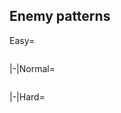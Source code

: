 ==Enemy patterns==
<!--
AUTOGENERATED, leave a comment on this subpage if you have found any issues (incorrect or missing info, non-optimal order, etc.)
-->
<div class="mw-collapsible mw-expanded">{{clear}}
<tabber>
Easy=
{{Event/Map|
{{Event/MapNode|A|Easy|x=600|y=190}}
{{Event/MapNode|B|Easy|x=600|y=265}}
{{Event/MapNode|C|Easy|x=555|y=135}}
{{Event/MapNode|D|Easy|x=555|y=280}}
{{Event/MapNode|E|Easy|x=485|y=280}}
{{Event/MapNode|F|Easy|x=500|y=225}}
{{Event/MapNode|G|Easy|x=500|y=140}}
{{Event/MapNode|H|Easy|x=440|y=160}}
{{Event/MapNode|I|Easy|x=415|y=205}}
{{Event/MapNode|J|Easy|x=350|y=115}}
{{Event/MapNode|K|Easy|x=310|y=75}}
{{Event/MapNode|L|Easy|x=295|y=190}}
{{Event/MapNode|M|Easy|x=235|y=255}}
{{Event/MapNode|N|Easy|x=220|y=100}}
{{Event/MapNode|O|Easy|x=210|y=175}}
{{Event/MapNode|P|Easy|x=160|y=295}}
{{Event/MapNode|Q|Easy|x=135|y=130}}
{{Event/MapNode|R|Easy|x=95|y=180}}
{{Event/MapNode|S|Easy|x=385|y=255}}
{{Event/MapNode|T|Easy|x=355|y=295}}
{{Event/MapNode|V|Easy|x=355|y=200}}
{{Event/MapNode|W|Easy|x=325|y=240}}
{{Event/MapNode|X|Easy|x=280|y=290}}
{{Event/MapNode|U|Easy|x=155|y=200}}
}}
<div style="width:800px;max-height:400px;overflow:auto;">
{{NodeInfo|diff=Easy|name=深海任務部隊 空母III群
|A
|Normal
|{{TooltipSimple|Diamond|2550 records}}
|Standard Carrier Wo-Class/Flagship
|Light Carrier Nu-Class/Elite
|Heavy Cruiser Ri-Class/Elite
|Destroyer I-Class
|Destroyer I-Class
|Destroyer Ro-Class
|-
|A
|Normal
|{{TooltipSimple|Diamond|2619 records}}
|Standard Carrier Wo-Class/Flagship
|Light Carrier Nu-Class/Flagship
|Heavy Cruiser Ri-Class/Flagship
|Destroyer I-Class
|Destroyer I-Class
|Destroyer I-Class
|-
|A
|Normal
|{{TooltipSimple|Diamond|2392 records}}
|Standard Carrier Wo-Class/Flagship
|Standard Carrier Wo-Class/Flagship
|Heavy Cruiser Ri-Class/Flagship
|Destroyer I-Class/Late Model
|Destroyer I-Class
|Destroyer I-Class
}}
{{NodeInfo|diff=Easy|name=深海任務部隊 特殊遊撃群
|B
|Normal
|{{TooltipSimple|Diamond|315 records}}
|Battleship Re-Class
|Light Cruiser Tsu-Class
|Destroyer I-Class/Late Model
|Destroyer I-Class
|Destroyer I-Class
|Submarine Ka-Class
|-
|B
|Normal
|{{TooltipSimple|Line Ahead|85 records}}<br>{{TooltipSimple|Double Line|255 records}}
|Battleship Re-Class
|Heavy Cruiser Ne-Class
|Light Cruiser Tsu-Class
|Destroyer I-Class/Late Model
|Destroyer I-Class
|Destroyer I-Class
}}
{{NodeInfo|diff=Easy|name=深海任務部隊 空母III群
|C
|Defense
|{{TooltipSimple|Diamond|6023 records}}
|Standard Carrier Wo-Class/Flagship
|Light Carrier Nu-Class/Elite
|Heavy Cruiser Ri-Class/Elite
|Destroyer I-Class
|Destroyer I-Class
|Destroyer Ro-Class
|-
|C
|Defense
|{{TooltipSimple|Diamond|6100 records}}
|Standard Carrier Wo-Class/Flagship
|Light Carrier Nu-Class/Flagship
|Heavy Cruiser Ri-Class/Flagship
|Destroyer I-Class
|Destroyer I-Class
|Destroyer I-Class
|-
|C
|Defense
|{{TooltipSimple|Diamond|5278 records}}
|Standard Carrier Wo-Class/Flagship
|Standard Carrier Wo-Class/Flagship
|Heavy Cruiser Ri-Class/Flagship
|Destroyer I-Class/Late Model
|Destroyer I-Class
|Destroyer I-Class
}}
{{NodeInfo|diff=Easy|name=深海任務部隊 火力支援群
|D
|Normal
|{{TooltipSimple|Line Ahead|1969 records}}<br>{{TooltipSimple|Double Line|2679 records}}
|Battleship Ru-Class/Flagship
|Battleship Ru-Class/Flagship
|Heavy Cruiser Ri-Class/Elite
|Heavy Cruiser Ri-Class/Elite
|Light Carrier Nu-Class/Elite
|Light Carrier Nu-Class/Elite
|-
|D
|Normal
|{{TooltipSimple|Line Ahead|2057 records}}
|Battleship Ru-Class/Flagship
|Battleship Ru-Class/Flagship
|Heavy Cruiser Ri-Class/Elite
|Heavy Cruiser Ri-Class/Elite
|Heavy Cruiser Ri-Class/Elite
|Heavy Cruiser Ri-Class/Elite
}}
{{NodeInfo|diff=Easy|name=深海任務部隊 強襲戦隊旗艦
|F
|Defense
|{{TooltipSimple|Diamond|1025 records}}
|Heavy Cruiser Princess
|Light Carrier Nu-Class/Elite
|Light Carrier Nu-Class
|Destroyer Ha-Class/Late Model
|Destroyer Ro-Class
|Destroyer Ro-Class
|-
|F
|Defense
|{{TooltipSimple|Diamond|4856 records}}
|Heavy Cruiser Princess
|Light Carrier Nu-Class/Flagship
|Light Carrier Nu-Class
|Destroyer Ha-Class/Late Model
|Destroyer Ro-Class
|Destroyer Ro-Class
|-
|F
|Defense
|{{TooltipSimple|Diamond|560 records}}
|Heavy Cruiser Princess
|Light Carrier Nu-Class/Flagship
|Light Carrier Nu-Class/Elite
|Destroyer Ha-Class/Late Model
|Destroyer Ro-Class
|Destroyer Ro-Class
}}
{{NodeInfo|diff=Easy|name=深海離島守備隊 基地航空隊
|H
|Defense
|{{TooltipSimple|Diamond|197 records}}
|Isolated Island Demon/II
|Airfield Princess/V
|Airfield Princess/V
|Artillery Imp
|Artillery Imp
|Transport Ship Wa-Class
|-
|H
|Defense
|{{TooltipSimple|Diamond|203 records}}
|Isolated Island Demon/II
|Airfield Princess/VI
|Airfield Princess/V
|Artillery Imp
|Artillery Imp
|Transport Ship Wa-Class
|-
|H
|Defense
|{{TooltipSimple|Diamond|180 records}}
|Isolated Island Demon/II
|Airfield Princess/VI
|Airfield Princess/VI
|Artillery Imp
|Artillery Imp
|Transport Ship Wa-Class
}}
{{NodeInfo|diff=Easy|name=深海任務部隊 強襲戦隊旗艦
|I
|Boss
|{{TooltipSimple|Cruising<br>Formation 3|383 records}}
|Heavy Cruiser Princess
|Light Carrier Nu-Class
|Destroyer Ha-Class/Late Model
|Destroyer Ha-Class/Late Model
|Destroyer Ro-Class
|Destroyer Ro-Class
|Light Cruiser He-Class/Flagship
|Light Cruiser Tsu-Class
|Destroyer Ro-Class
|Destroyer Ro-Class
|Destroyer Ro-Class
|Destroyer Ro-Class
|-
|I
|Boss
|{{TooltipSimple|Cruising<br>Formation 3|2918 records}}
|Heavy Cruiser Princess
|Light Carrier Nu-Class
|Heavy Cruiser Ri-Class
|Heavy Cruiser Ri-Class
|Destroyer Ro-Class
|Destroyer Ro-Class
|Light Cruiser To-Class/Elite
|Destroyer Ha-Class/Late Model
|Destroyer Ro-Class
|Destroyer Ro-Class
|Destroyer Ro-Class
|Destroyer Ro-Class
|-
|I
|Boss
|{{TooltipSimple|Cruising<br>Formation 3|372 records}}
|Heavy Cruiser Princess
|Heavy Cruiser Ri-Class/Elite
|Destroyer Ha-Class/Late Model
|Destroyer Ha-Class/Late Model
|Destroyer Ro-Class
|Destroyer Ro-Class
|Light Cruiser He-Class/Flagship
|Light Cruiser Tsu-Class
|Destroyer Ro-Class
|Destroyer Ro-Class
|Destroyer Ro-Class
|Destroyer Ro-Class
}}
{{NodeInfo|diff=Easy|name=深海離島守備隊
|J
|Normal
|{{TooltipSimple|Cruising<br>Formation 3|232 records}}
|Isolated Island Demon/II
|Artillery Imp
|Transport Ship Wa-Class
|Transport Ship Wa-Class
|Transport Ship Wa-Class
|Transport Ship Wa-Class
|Light Cruiser He-Class/Flagship
|Transport Ship Wa-Class
|Transport Ship Wa-Class
|Light Cruiser Ho-Class/Elite
|Destroyer I-Class/Late Model
|Destroyer I-Class/Late Model
|-
|J
|Normal
|{{TooltipSimple|Cruising<br>Formation 3|1611 records}}
|Isolated Island Demon/II
|Artillery Imp
|Transport Ship Wa-Class
|Transport Ship Wa-Class
|Destroyer I-Class/Late Model
|Destroyer I-Class/Late Model
|Light Cruiser He-Class/Flagship
|Transport Ship Wa-Class
|Transport Ship Wa-Class
|Light Cruiser Ho-Class/Elite
|Destroyer I-Class/Late Model
|Destroyer I-Class/Late Model
|-
|J
|Normal
|{{TooltipSimple|Cruising<br>Formation 3|190 records}}
|Isolated Island Demon/II
|Artillery Imp
|Artillery Imp
|Transport Ship Wa-Class
|Transport Ship Wa-Class
|Transport Ship Wa-Class
|Light Cruiser He-Class/Flagship
|Transport Ship Wa-Class
|Transport Ship Wa-Class
|Light Cruiser Ho-Class/Elite
|Destroyer I-Class/Late Model
|Destroyer I-Class/Late Model
}}
{{NodeInfo|diff=Easy|name=離島基地哨戒 潜水艦隊群
|K
|Normal
|{{TooltipSimple|Echelon|35 records}}
|Submarine Yo-Class/Elite
|Submarine Yo-Class
|Submarine Yo-Class
|-
|K
|Normal
|{{TooltipSimple|Echelon|103 records}}<br>{{TooltipSimple|Line Abreast|64 records}}
|Submarine Yo-Class/Flagship
|Submarine Yo-Class
|Submarine Yo-Class
}}
{{NodeInfo|diff=Easy|name=深海泊地 主力空母機動部隊
|L
|Normal
|{{TooltipSimple|Line Ahead|14411 records}}<br>{{TooltipSimple|Double Line|6400 records}}<br>{{TooltipSimple|Diamond|8555 records}}
|Standard Carrier Wo-Class/Flagship
|Standard Carrier Wo-Class/Flagship
|Light Cruiser Tsu-Class
|Destroyer Ro-Class/Late Model
|Destroyer Ro-Class/Late Model
|Destroyer Ro-Class/Late Model
}}
{{NodeInfo|diff=Easy|name=深海環礁 大規模泊地集結艦隊
|M
|Defense
|{{TooltipSimple|Diamond|6939 records}}
|Abyssal Twin Princesses
|Standard Carrier Wo-Class/Kai Flagship II
|Standard Carrier Wo-Class/Kai Flagship II
|Battleship Ru-Class/Elite
|Battleship Ru-Class/Elite
|Transport Ship Wa-Class/Elite
|-
|M
|Defense
|{{TooltipSimple|Diamond|12949 records}}
|Abyssal Twin Princesses
|Standard Carrier Wo-Class/Flagship
|Standard Carrier Wo-Class/Flagship
|Battleship Ru-Class/Elite
|Battleship Ru-Class/Elite
|Transport Ship Wa-Class/Elite
|-
|M
|Defense
|{{TooltipSimple|Diamond|2 records}}
|Abyssal Twin Princesses/Damaged
|Standard Carrier Wo-Class/Kai Flagship II
|Standard Carrier Wo-Class/Kai Flagship II
|Battleship Ru-Class/Elite
|Battleship Ru-Class/Elite
|Transport Ship Wa-Class/Elite
|-
|M
|Defense
|{{TooltipSimple|Diamond|2 records}}
|Abyssal Twin Princesses/Damaged
|Standard Carrier Wo-Class/Flagship
|Standard Carrier Wo-Class/Flagship
|Battleship Ru-Class/Elite
|Battleship Ru-Class/Elite
|Transport Ship Wa-Class/Elite
|-
|M
|Defense
|{{TooltipSimple|Line Ahead|7116 records}}
|Abyssal Twin Princesses/Damaged
|Aircraft Carrier Princess/II
|Standard Carrier Wo-Class/Kai Flagship II
|Battleship Ru-Class/Elite
|Battleship Ru-Class/Elite
|Transport Ship Wa-Class/Elite
}}
{{NodeInfo|diff=Easy|name=深海泊地 水上打撃部隊
|N
|Normal
|{{TooltipSimple|Diamond|113 records}}
|Battleship Ta-Class/Flagship
|Light Carrier Nu-Class/Elite
|Light Cruiser He-Class/Flagship
|Destroyer Ro-Class/Late Model Elite
|Destroyer Ro-Class
|Destroyer Ro-Class
|-
|N
|Normal
|{{TooltipSimple|Diamond|112 records}}
|Battleship Ta-Class/Flagship
|Light Carrier Nu-Class/Elite
|Light Cruiser He-Class/Flagship
|Destroyer Ro-Class/Late Model Elite
|Destroyer Ro-Class/Late Model
|Destroyer Ro-Class/Late Model
}}
{{NodeInfo|diff=Easy|name=深海泊地哨戒 主力潜水艦隊群
|O
|Normal
|{{TooltipSimple|Echelon|379 records}}
|Submarine So-Class/Flagship
|Submarine Yo-Class
|Submarine Yo-Class
|Submarine Yo-Class
|-
|O
|Normal
|{{TooltipSimple|Echelon|521 records}}<br>{{TooltipSimple|Line Abreast|503 records}}
|Submarine So-Class/Flagship
|Submarine So-Class
|Submarine So-Class
|Submarine So-Class
}}
{{NodeInfo|diff=Easy|name=深海環礁 大規模泊地集結艦隊
|Q
|Defense
|{{TooltipSimple|Diamond|268 records}}
|Abyssal Twin Princesses
|Standard Carrier Wo-Class/Kai Flagship II
|Standard Carrier Wo-Class/Kai Flagship II
|Battleship Ru-Class/Elite
|Battleship Ru-Class/Elite
|Transport Ship Wa-Class/Elite
|-
|Q
|Defense
|{{TooltipSimple|Diamond|617 records}}
|Abyssal Twin Princesses
|Standard Carrier Wo-Class/Flagship
|Standard Carrier Wo-Class/Flagship
|Battleship Ru-Class/Elite
|Battleship Ru-Class/Elite
|Transport Ship Wa-Class/Elite
|-
|Q
|Defense
|{{TooltipSimple|Line Ahead|409 records}}
|Abyssal Twin Princesses/Damaged
|Aircraft Carrier Princess/II
|Standard Carrier Wo-Class/Kai Flagship II
|Battleship Ru-Class/Elite
|Battleship Ru-Class/Elite
|Transport Ship Wa-Class/Elite
}}
{{NodeInfo|diff=Easy|name=深海泊地 空母機動部隊 II群
|T
|Defense
|{{TooltipSimple|Diamond|580 records}}
|Light Carrier Nu-Class/Flagship
|Light Carrier Nu-Class/Flagship
|Light Carrier Nu-Class/Elite
|Light Cruiser Tsu-Class
|Destroyer I-Class
|Destroyer I-Class
|-
|T
|Defense
|{{TooltipSimple|Diamond|557 records}}
|Light Carrier Nu-Class/Flagship
|Light Carrier Nu-Class/Flagship
|Light Cruiser He-Class/Flagship
|Light Cruiser Tsu-Class
|Destroyer I-Class
|Destroyer I-Class
|-
|T
|Defense
|{{TooltipSimple|Diamond|1083 records}}
|Standard Carrier Wo-Class/Flagship
|Standard Carrier Wo-Class/Flagship
|Light Carrier Nu-Class/Elite
|Light Cruiser He-Class/Elite
|Destroyer I-Class/Late Model
|Destroyer I-Class/Late Model
}}
{{NodeInfo|diff=Easy|name=深海環礁 大規模泊地集結艦隊
|U
|Boss
|{{TooltipSimple|Cruising<br>Formation 3|16220 records}}
|Abyssal Twin Princesses
|Standard Carrier Wo-Class/Kai Flagship II
|Standard Carrier Wo-Class/Kai Flagship II
|Battleship Ru-Class/Elite
|Battleship Ru-Class/Elite
|Transport Ship Wa-Class/Elite
|Light Cruiser He-Class/Flagship
|Light Cruiser Tsu-Class
|Destroyer Ro-Class/Late Model
|Destroyer Ro-Class/Late Model
|Destroyer Ro-Class
|Destroyer Ro-Class
|-
|U
|Boss/Final
|{{TooltipSimple|Cruising<br>Formation 3|5633 records}}
|Abyssal Twin Princesses/Damaged
|Aircraft Carrier Princess/II
|Aircraft Carrier Princess/II
|Battleship Ru-Class/Elite
|Battleship Ru-Class/Elite
|Destroyer Ha-Class/Late Model
|Light Cruiser He-Class/Flagship
|Light Cruiser Tsu-Class
|Destroyer Ha-Class/Late Model
|Destroyer Ha-Class/Late Model
|Destroyer Ro-Class/Late Model
|Destroyer Ro-Class/Late Model
}}
{{NodeInfo|diff=Easy|name=深海離島守備隊 基地航空隊
|V
|Defense
|{{TooltipSimple|Double Line|319 records}}
|Isolated Island Demon/II
|Airfield Princess/V
|Airfield Princess/V
|Artillery Imp
|Artillery Imp
|Transport Ship Wa-Class
|-
|V
|Defense
|{{TooltipSimple|Double Line|182 records}}
|Isolated Island Demon/II
|Airfield Princess/VI
|Airfield Princess/V
|Artillery Imp
|Artillery Imp
|Transport Ship Wa-Class
|-
|V
|Defense
|{{TooltipSimple|Double Line|1907 records}}
|Isolated Island Demon/II
|Airfield Princess/VI
|Airfield Princess/VI
|Artillery Imp
|Artillery Imp
|Transport Ship Wa-Class
}}
{{NodeInfo|diff=Easy|name=深海泊地 空母機動部隊 I群
|W
|Normal
|{{TooltipSimple|Diamond|10244 records}}
|Light Carrier Nu-Class/Flagship
|Light Carrier Nu-Class/Flagship
|Light Cruiser Tsu-Class
|Destroyer I-Class/Late Model
|Destroyer I-Class
|Destroyer I-Class
|-
|W
|Normal
|{{TooltipSimple|Diamond|13060 records}}
|Standard Carrier Wo-Class/Kai Flagship
|Light Carrier Nu-Class/Flagship
|Light Cruiser Tsu-Class
|Destroyer I-Class/Late Model
|Destroyer I-Class
|Destroyer I-Class
|-
|W
|Normal
|{{TooltipSimple|Diamond|5667 records}}
|Standard Carrier Wo-Class/Kai Flagship
|Light Carrier Nu-Class/Flagship
|Light Carrier Nu-Class/Flagship
|Light Cruiser Tsu-Class
|Destroyer I-Class/Late Model
|Destroyer I-Class/Late Model
}}
{{NodeInfo|diff=Easy|name=深海泊地 空母機動部隊 II群
|X
|Normal
|{{TooltipSimple|Diamond|428 records}}
|Light Carrier Nu-Class/Flagship
|Light Carrier Nu-Class/Flagship
|Light Carrier Nu-Class/Elite
|Light Cruiser Tsu-Class
|Destroyer I-Class
|Destroyer I-Class
|-
|X
|Normal
|{{TooltipSimple|Diamond|316 records}}
|Light Carrier Nu-Class/Flagship
|Light Carrier Nu-Class/Flagship
|Light Cruiser He-Class/Flagship
|Light Cruiser Tsu-Class
|Destroyer I-Class
|Destroyer I-Class
|-
|X
|Normal
|{{TooltipSimple|Diamond|739 records}}
|Standard Carrier Wo-Class/Flagship
|Standard Carrier Wo-Class/Flagship
|Light Carrier Nu-Class/Elite
|Light Cruiser He-Class/Elite
|Destroyer I-Class/Late Model
|Destroyer I-Class/Late Model
}}
</div> <!-- overflow -->
|-|Normal=
{{Event/Map|
{{Event/MapNode|A|Normal|x=600|y=190}}
{{Event/MapNode|B|Normal|x=600|y=265}}
{{Event/MapNode|C|Normal|x=555|y=135}}
{{Event/MapNode|D|Normal|x=555|y=280}}
{{Event/MapNode|E|Normal|x=485|y=280}}
{{Event/MapNode|F|Normal|x=500|y=225}}
{{Event/MapNode|G|Normal|x=500|y=140}}
{{Event/MapNode|H|Normal|x=440|y=160}}
{{Event/MapNode|I|Normal|x=415|y=205}}
{{Event/MapNode|J|Normal|x=350|y=115}}
{{Event/MapNode|K|Normal|x=310|y=75}}
{{Event/MapNode|L|Normal|x=295|y=190}}
{{Event/MapNode|M|Normal|x=235|y=255}}
{{Event/MapNode|N|Normal|x=220|y=100}}
{{Event/MapNode|O|Normal|x=210|y=175}}
{{Event/MapNode|P|Normal|x=160|y=295}}
{{Event/MapNode|Q|Normal|x=135|y=130}}
{{Event/MapNode|R|Normal|x=95|y=180}}
{{Event/MapNode|S|Normal|x=385|y=255}}
{{Event/MapNode|T|Normal|x=355|y=295}}
{{Event/MapNode|V|Normal|x=355|y=200}}
{{Event/MapNode|W|Normal|x=325|y=240}}
{{Event/MapNode|X|Normal|x=280|y=290}}
{{Event/MapNode|U|Normal|x=155|y=200}}
}}
<div style="width:800px;max-height:400px;overflow:auto;">
{{NodeInfo|diff=Normal|name=深海任務部隊 空母III群
|A
|Normal
|{{TooltipSimple|Diamond|1098 records}}
|Standard Carrier Wo-Class/Flagship IV
|Light Carrier Nu-Class/Flagship
|Light Carrier Nu-Class/Elite
|Light Cruiser Tsu-Class
|Light Cruiser To-Class/Elite
|Destroyer I-Class
|-
|A
|Normal
|{{TooltipSimple|Diamond|1176 records}}
|Standard Carrier Wo-Class/Flagship IV
|Light Carrier Nu-Class/Flagship
|Heavy Cruiser Ri-Class/Flagship
|Light Cruiser To-Class/Elite
|Light Cruiser To-Class/Elite
|Destroyer I-Class/Late Model
|-
|A
|Normal
|{{TooltipSimple|Diamond|949 records}}
|Standard Carrier Wo-Class/Flagship IV
|Standard Carrier Wo-Class/Flagship IV
|Heavy Cruiser Ri-Class/Flagship
|Light Cruiser To-Class/Elite
|Light Cruiser To-Class/Elite
|Destroyer I-Class/Late Model
}}
{{NodeInfo|diff=Normal|name=深海任務部隊 特殊遊撃群
|B
|Normal
|{{TooltipSimple|Diamond|34 records}}
|Battleship Re-Class
|Heavy Cruiser Ne-Class
|Light Cruiser Tsu-Class
|Destroyer I-Class/Late Model
|Destroyer I-Class/Late Model
|Submarine So-Class
|-
|B
|Normal
|{{TooltipSimple|Line Ahead|12 records}}<br>{{TooltipSimple|Double Line|42 records}}
|Battleship Re-Class
|Heavy Cruiser Ne-Class
|Heavy Cruiser Ne-Class
|Light Cruiser Tsu-Class
|Destroyer I-Class/Late Model
|Destroyer I-Class/Late Model
}}
{{NodeInfo|diff=Normal|name=深海任務部隊 空母III群
|C
|Defense
|{{TooltipSimple|Diamond|3610 records}}
|Standard Carrier Wo-Class/Flagship IV
|Light Carrier Nu-Class/Flagship
|Light Carrier Nu-Class/Elite
|Light Cruiser Tsu-Class
|Light Cruiser To-Class/Elite
|Destroyer I-Class
|-
|C
|Defense
|{{TooltipSimple|Diamond|3798 records}}
|Standard Carrier Wo-Class/Flagship IV
|Light Carrier Nu-Class/Flagship
|Heavy Cruiser Ri-Class/Flagship
|Light Cruiser To-Class/Elite
|Light Cruiser To-Class/Elite
|Destroyer I-Class/Late Model
|-
|C
|Defense
|{{TooltipSimple|Diamond|3114 records}}
|Standard Carrier Wo-Class/Flagship IV
|Standard Carrier Wo-Class/Flagship IV
|Heavy Cruiser Ri-Class/Flagship
|Light Cruiser To-Class/Elite
|Light Cruiser To-Class/Elite
|Destroyer I-Class/Late Model
}}
{{NodeInfo|diff=Normal|name=深海任務部隊 火力支援群
|D
|Normal
|{{TooltipSimple|Line Ahead|959 records}}<br>{{TooltipSimple|Double Line|1126 records}}
|Battleship Ru-Class/Flagship
|Battleship Ru-Class/Flagship
|Heavy Cruiser Ri-Class/Flagship
|Heavy Cruiser Ri-Class/Flagship
|Light Carrier Nu-Class/Elite
|Light Carrier Nu-Class/Elite
|-
|D
|Normal
|{{TooltipSimple|Line Ahead|896 records}}
|Battleship Ru-Class/Flagship
|Battleship Ru-Class/Flagship
|Heavy Cruiser Ri-Class/Flagship
|Heavy Cruiser Ri-Class/Flagship
|Heavy Cruiser Ri-Class/Elite
|Heavy Cruiser Ri-Class/Elite
}}
{{NodeInfo|diff=Normal|name=深海任務部隊 強襲戦隊旗艦
|F
|Defense
|{{TooltipSimple|Diamond|885 records}}
|Heavy Cruiser Princess
|Light Carrier Nu-Class/Elite
|Light Carrier Nu-Class/Elite
|Heavy Cruiser Ri-Class
|Destroyer Ha-Class/Late Model
|Destroyer Ha-Class/Late Model
|-
|F
|Defense
|{{TooltipSimple|Diamond|498 records}}
|Heavy Cruiser Princess
|Light Carrier Nu-Class/Flagship
|Light Carrier Nu-Class/Flagship
|Heavy Cruiser Ri-Class
|Destroyer Ha-Class/Late Model
|Destroyer Ha-Class/Late Model
|-
|F
|Defense
|{{TooltipSimple|Diamond|1517 records}}
|Heavy Cruiser Princess
|Light Carrier Nu-Class/Flagship
|Light Carrier Nu-Class/Elite
|Heavy Cruiser Ri-Class
|Light Cruiser Ho-Class/Elite
|Light Carrier Nu-Class/Elite
}}
{{NodeInfo|diff=Normal|name=深海離島守備隊 基地航空隊
|H
|Defense
|{{TooltipSimple|Diamond|76 records}}
|Isolated Island Demon/III
|Airfield Princess/VI
|Airfield Princess/VI
|Artillery Imp
|Artillery Imp
|Transport Ship Wa-Class
|-
|H
|Defense
|{{TooltipSimple|Diamond|70 records}}
|Isolated Island Demon/III
|Airfield Princess/VII
|Airfield Princess/VI
|Artillery Imp
|Artillery Imp
|Transport Ship Wa-Class
|-
|H
|Defense
|{{TooltipSimple|Diamond|52 records}}
|Isolated Island Demon/III
|Airfield Princess/VII
|Airfield Princess/VII
|Artillery Imp
|Artillery Imp
|Transport Ship Wa-Class
}}
{{NodeInfo|diff=Normal|name=深海任務部隊 強襲戦隊旗艦
|I
|Boss
|{{TooltipSimple|Cruising<br>Formation 3|1015 records}}
|Heavy Cruiser Princess
|Heavy Cruiser Ri-Class
|Heavy Cruiser Ri-Class
|Heavy Cruiser Ri-Class
|Light Cruiser Ho-Class
|Light Carrier Nu-Class/Elite
|Light Cruiser He-Class/Flagship
|Destroyer Ro-Class/Late Model
|Destroyer Ro-Class/Late Model
|Destroyer Ro-Class
|Destroyer Ro-Class
|Destroyer Ro-Class
|-
|I
|Boss
|{{TooltipSimple|Cruising<br>Formation 3|397 records}}
|Heavy Cruiser Princess
|Light Carrier Nu-Class/Elite
|Heavy Cruiser Ri-Class/Elite
|Heavy Cruiser Ri-Class/Elite
|Destroyer Ha-Class/Late Model
|Destroyer Ha-Class/Late Model
|Light Cruiser He-Class/Flagship
|Light Cruiser Tsu-Class
|Destroyer Ro-Class/Late Model
|Destroyer Ro-Class
|Destroyer Ro-Class
|Destroyer Ro-Class
|-
|I
|Boss
|{{TooltipSimple|Cruising<br>Formation 3|420 records}}
|Heavy Cruiser Princess
|Heavy Cruiser Ri-Class/Elite
|Heavy Cruiser Ri-Class/Elite
|Heavy Cruiser Ri-Class/Elite
|Destroyer Ha-Class/Late Model
|Destroyer Ha-Class/Late Model
|Light Cruiser He-Class/Flagship
|Light Cruiser Tsu-Class
|Destroyer Ha-Class/Late Model
|Destroyer Ro-Class
|Destroyer Ro-Class
|Destroyer Ro-Class
}}
{{NodeInfo|diff=Normal|name=深海離島守備隊
|J
|Normal
|{{TooltipSimple|Cruising<br>Formation 3|111 records}}
|Isolated Island Demon/III
|Artillery Imp
|Artillery Imp
|Transport Ship Wa-Class
|Transport Ship Wa-Class
|Transport Ship Wa-Class
|Light Cruiser He-Class/Flagship
|Transport Ship Wa-Class
|Transport Ship Wa-Class
|Light Cruiser Tsu-Class
|Destroyer I-Class/Late Model
|Destroyer I-Class/Late Model
|-
|J
|Normal
|{{TooltipSimple|Cruising<br>Formation 3|110 records}}
|Isolated Island Demon/III
|Artillery Imp
|Artillery Imp
|Artillery Imp
|Transport Ship Wa-Class
|Transport Ship Wa-Class
|Light Cruiser He-Class/Flagship
|Transport Ship Wa-Class
|Transport Ship Wa-Class
|Light Cruiser Tsu-Class
|Destroyer I-Class/Late Model
|Destroyer I-Class/Late Model
|-
|J
|Normal
|{{TooltipSimple|Cruising<br>Formation 3|911 records}}
|Isolated Island Demon/III
|Artillery Imp
|Artillery Imp
|Transport Ship Wa-Class/Elite
|Destroyer I-Class/Late Model
|Destroyer I-Class/Late Model
|Light Cruiser He-Class/Flagship
|Transport Ship Wa-Class/Elite
|Transport Ship Wa-Class/Elite
|Light Cruiser Tsu-Class
|Destroyer I-Class/Late Model
|Destroyer I-Class/Late Model
}}
{{NodeInfo|diff=Normal|name=離島基地哨戒 潜水艦隊群
|K
|Normal
|{{TooltipSimple|Echelon|3 records}}<br>{{TooltipSimple|Line Abreast|7 records}}
|Submarine Yo-Class/Flagship
|Submarine Yo-Class
|Submarine Yo-Class
|-
|K
|Normal
|{{TooltipSimple|Echelon|14 records}}<br>{{TooltipSimple|Line Abreast|14 records}}
|Submarine Yo-Class/Flagship
|Submarine Yo-Class/Elite
|Submarine Yo-Class/Elite
|-
|K
|Normal
|{{TooltipSimple|Echelon|7 records}}<br>{{TooltipSimple|Line Abreast|1 records}}
|Submarine Yo-Class/Flagship
|Submarine Yo-Class/Elite
|Submarine Yo-Class/Elite
|Submarine Yo-Class/Elite
}}
{{NodeInfo|diff=Normal|name=深海泊地 主力空母機動部隊
|L
|Normal
|{{TooltipSimple|Line Ahead|4776 records}}<br>{{TooltipSimple|Double Line|3022 records}}<br>{{TooltipSimple|Diamond|3922 records}}
|Standard Carrier Wo-Class/Kai Flagship IV
|Standard Carrier Wo-Class/Flagship
|Heavy Cruiser Ne-Class/Elite
|Light Cruiser Tsu-Class
|Destroyer Ha-Class/Late Model
|Destroyer Ha-Class/Late Model
}}
{{NodeInfo|diff=Normal|name=深海環礁 大規模泊地集結艦隊
|M
|Defense
|{{TooltipSimple|Diamond|5105 records}}
|Abyssal Twin Princesses/II
|Aircraft Carrier Princess/II
|Standard Carrier Wo-Class/Kai Flagship II
|Battleship Ru-Class/Flagship
|Battleship Ru-Class/Flagship
|Transport Ship Wa-Class/Elite
|-
|M
|Defense
|{{TooltipSimple|Diamond|3403 records}}
|Abyssal Twin Princesses/II
|Aircraft Carrier Princess/II
|Aircraft Carrier Princess/II
|Battleship Ru-Class/Flagship
|Battleship Ru-Class/Flagship
|Transport Ship Wa-Class/Elite
|-
|M
|Defense
|{{TooltipSimple|Line Ahead|1533 records}}
|Abyssal Twin Princesses/Damaged II
|Aircraft Carrier Princess/II
|Aircraft Carrier Princess/II
|Battleship Ru-Class/Flagship
|Battleship Ru-Class/Flagship
|Transport Ship Wa-Class/Elite
}}
{{NodeInfo|diff=Normal|name=深海泊地 水上打撃部隊
|N
|Normal
|{{TooltipSimple|Line Ahead|18 records}}<br>{{TooltipSimple|Double Line|17 records}}
|Battleship Ta-Class/Flagship
|Light Carrier Nu-Class/Elite
|Heavy Cruiser Ne-Class
|Light Cruiser He-Class/Flagship
|Destroyer Ro-Class/Late Model Elite
|Destroyer Ro-Class/Late Model Elite
|-
|N
|Normal
|{{TooltipSimple|Line Ahead|27 records}}
|Battleship Ta-Class/Flagship
|Battleship Ta-Class/Elite
|Light Carrier Nu-Class/Flagship
|Light Cruiser He-Class/Flagship
|Destroyer Ro-Class/Late Model Elite
|Destroyer Ro-Class/Late Model Elite
}}
{{NodeInfo|diff=Normal|name=深海泊地哨戒 主力潜水艦隊群
|O
|Normal
|{{TooltipSimple|Echelon|73 records}}<br>{{TooltipSimple|Line Abreast|31 records}}
|Submarine So-Class/Flagship
|Submarine So-Class
|Submarine So-Class
|Submarine So-Class
|-
|O
|Normal
|{{TooltipSimple|Echelon|101 records}}<br>{{TooltipSimple|Line Abreast|159 records}}
|Submarine So-Class/Flagship
|Submarine So-Class/Elite
|Submarine So-Class
|Submarine So-Class
|-
|O
|Normal
|{{TooltipSimple|Echelon|13 records}}<br>{{TooltipSimple|Line Abreast|29 records}}
|Submarine So-Class/Flagship
|Submarine So-Class/Elite
|Submarine So-Class/Elite
|Submarine So-Class/Elite
}}
{{NodeInfo|diff=Normal|name=深海環礁 大規模泊地集結艦隊
|Q
|Defense
|{{TooltipSimple|Diamond|134 records}}
|Abyssal Twin Princesses/II
|Aircraft Carrier Princess/II
|Standard Carrier Wo-Class/Kai Flagship II
|Battleship Ru-Class/Flagship
|Battleship Ru-Class/Flagship
|Transport Ship Wa-Class/Elite
|-
|Q
|Defense
|{{TooltipSimple|Diamond|83 records}}
|Abyssal Twin Princesses/II
|Aircraft Carrier Princess/II
|Aircraft Carrier Princess/II
|Battleship Ru-Class/Flagship
|Battleship Ru-Class/Flagship
|Transport Ship Wa-Class/Elite
|-
|Q
|Defense
|{{TooltipSimple|Line Ahead|53 records}}
|Abyssal Twin Princesses/Damaged II
|Aircraft Carrier Princess/II
|Aircraft Carrier Princess/II
|Battleship Ru-Class/Flagship
|Battleship Ru-Class/Flagship
|Transport Ship Wa-Class/Elite
}}
{{NodeInfo|diff=Normal|name=深海泊地 空母機動部隊 II群
|T
|Defense
|{{TooltipSimple|Diamond|176 records}}
|Standard Carrier Wo-Class/Kai Flagship
|Light Carrier Nu-Class/Elite
|Light Carrier Nu-Class/Elite
|Light Cruiser Tsu-Class/Elite
|Destroyer I-Class/Late Model
|Destroyer I-Class/Late Model
|-
|T
|Defense
|{{TooltipSimple|Diamond|205 records}}
|Standard Carrier Wo-Class/Kai Flagship
|Standard Carrier Wo-Class/Kai Flagship
|Light Carrier Nu-Class/Flagship
|Light Cruiser He-Class/Flagship
|Destroyer Ro-Class/Late Model
|Destroyer Ro-Class/Late Model
|-
|T
|Defense
|{{TooltipSimple|Diamond|96 records}}
|Standard Carrier Wo-Class/Kai Flagship
|Standard Carrier Wo-Class/Kai Flagship
|Light Cruiser He-Class/Flagship
|Light Cruiser Tsu-Class/Elite
|Destroyer I-Class/Late Model
|Destroyer I-Class/Late Model
}}
{{NodeInfo|diff=Normal|name=深海環礁 大規模泊地集結艦隊
|U
|Boss
|{{TooltipSimple|Cruising<br>Formation 3|6416 records}}
|Abyssal Twin Princesses/II
|Aircraft Carrier Princess/II
|Aircraft Carrier Princess/II
|Battleship Ru-Class/Flagship
|Battleship Ru-Class/Flagship
|Transport Ship Wa-Class/Elite
|Light Cruiser He-Class/Flagship
|Light Cruiser Tsu-Class
|Destroyer Ha-Class/Late Model
|Destroyer Ha-Class/Late Model
|Destroyer Ro-Class/Late Model
|Destroyer Ro-Class/Late Model
|-
|U
|Boss/Final
|{{TooltipSimple|Cruising<br>Formation 3|1188 records}}
|Abyssal Twin Princesses/Damaged II
|Aircraft Carrier Princess/II
|Aircraft Carrier Princess/II
|Battleship Ru-Class/Flagship
|Battleship Ru-Class/Flagship
|Destroyer Ha-Class/Late Model Elite
|Light Cruiser He-Class/Flagship
|Light Cruiser Tsu-Class
|Destroyer Ha-Class/Late Model Elite
|Destroyer Ha-Class/Late Model Elite
|Destroyer Ha-Class/Late Model
|Destroyer Ha-Class/Late Model
}}
{{NodeInfo|diff=Normal|name=深海離島守備隊 基地航空隊
|V
|Defense
|{{TooltipSimple|Double Line|112 records}}
|Isolated Island Demon/III
|Airfield Princess/VI
|Airfield Princess/VI
|Artillery Imp
|Artillery Imp
|Transport Ship Wa-Class
|-
|V
|Defense
|{{TooltipSimple|Double Line|115 records}}
|Isolated Island Demon/III
|Airfield Princess/VII
|Airfield Princess/VI
|Artillery Imp
|Artillery Imp
|Transport Ship Wa-Class
|-
|V
|Defense
|{{TooltipSimple|Double Line|1112 records}}
|Isolated Island Demon/III
|Airfield Princess/VII
|Airfield Princess/VII
|Artillery Imp
|Artillery Imp
|Transport Ship Wa-Class
}}
{{NodeInfo|diff=Normal|name=深海泊地 空母機動部隊 I群
|W
|Normal
|{{TooltipSimple|Diamond|4361 records}}
|Standard Carrier Wo-Class/Kai Flagship
|Light Carrier Nu-Class/Flagship
|Light Carrier Nu-Class/Flagship
|Light Cruiser Tsu-Class/Elite
|Destroyer Ro-Class/Late Model
|Destroyer Ro-Class/Late Model
|-
|W
|Normal
|{{TooltipSimple|Diamond|3078 records}}
|Standard Carrier Wo-Class/Kai Flagship
|Standard Carrier Wo-Class/Kai Flagship
|Light Carrier Nu-Class/Flagship
|Light Cruiser Tsu-Class/Elite
|Destroyer Ro-Class/Late Model
|Destroyer Ro-Class/Late Model
|-
|W
|Normal
|{{TooltipSimple|Diamond|4893 records}}
|Standard Carrier Wo-Class/Kai Flagship
|Standard Carrier Wo-Class/Kai Flagship
|Light Cruiser He-Class/Flagship
|Light Cruiser Tsu-Class/Elite
|Destroyer I-Class/Late Model
|Destroyer I-Class/Late Model
}}
{{NodeInfo|diff=Normal|name=深海泊地 空母機動部隊 II群
|X
|Normal
|{{TooltipSimple|Diamond|112 records}}
|Standard Carrier Wo-Class/Kai Flagship
|Light Carrier Nu-Class/Elite
|Light Carrier Nu-Class/Elite
|Light Cruiser Tsu-Class/Elite
|Destroyer I-Class/Late Model
|Destroyer I-Class/Late Model
|-
|X
|Normal
|{{TooltipSimple|Diamond|163 records}}
|Standard Carrier Wo-Class/Kai Flagship
|Standard Carrier Wo-Class/Kai Flagship
|Light Carrier Nu-Class/Flagship
|Light Cruiser He-Class/Flagship
|Destroyer Ro-Class/Late Model
|Destroyer Ro-Class/Late Model
|-
|X
|Normal
|{{TooltipSimple|Diamond|111 records}}
|Standard Carrier Wo-Class/Kai Flagship
|Standard Carrier Wo-Class/Kai Flagship
|Light Cruiser He-Class/Flagship
|Light Cruiser Tsu-Class/Elite
|Destroyer I-Class/Late Model
|Destroyer I-Class/Late Model
}}
</div> <!-- overflow -->
|-|Hard=
{{Event/Map|
{{Event/MapNode|A|Hard|x=600|y=190}}
{{Event/MapNode|B|Hard|x=600|y=265}}
{{Event/MapNode|C|Hard|x=555|y=135}}
{{Event/MapNode|D|Hard|x=555|y=280}}
{{Event/MapNode|E|Hard|x=485|y=280}}
{{Event/MapNode|F|Hard|x=500|y=225}}
{{Event/MapNode|G|Hard|x=500|y=140}}
{{Event/MapNode|H|Hard|x=440|y=160}}
{{Event/MapNode|I|Hard|x=415|y=205}}
{{Event/MapNode|J|Hard|x=350|y=115}}
{{Event/MapNode|K|Hard|x=310|y=75}}
{{Event/MapNode|L|Hard|x=295|y=190}}
{{Event/MapNode|M|Hard|x=235|y=255}}
{{Event/MapNode|N|Hard|x=220|y=100}}
{{Event/MapNode|O|Hard|x=210|y=175}}
{{Event/MapNode|P|Hard|x=160|y=295}}
{{Event/MapNode|Q|Hard|x=135|y=130}}
{{Event/MapNode|R|Hard|x=95|y=180}}
{{Event/MapNode|S|Hard|x=385|y=255}}
{{Event/MapNode|T|Hard|x=355|y=295}}
{{Event/MapNode|V|Hard|x=355|y=200}}
{{Event/MapNode|W|Hard|x=325|y=240}}
{{Event/MapNode|X|Hard|x=280|y=290}}
{{Event/MapNode|U|Hard|x=155|y=200}}
}}
<div style="width:800px;max-height:400px;overflow:auto;">
{{NodeInfo|diff=Hard|name=深海任務部隊 空母III群
|A
|Normal
|{{TooltipSimple|Diamond|4710 records}}
|Standard Carrier Wo-Class/Kai Flagship IV
|Light Carrier Nu-Class/Flagship
|Light Carrier Nu-Class/Flagship
|Heavy Cruiser Ri-Class/Flagship
|Light Cruiser Tsu-Class/Elite
|Destroyer I-Class/Late Model
|-
|A
|Normal
|{{TooltipSimple|Diamond|4966 records}}
|Standard Carrier Wo-Class/Kai Flagship IV
|Light Carrier Nu-Class/Flagship
|Heavy Cruiser Ri-Class/Flagship
|Light Cruiser To-Class/Elite
|Light Cruiser To-Class/Elite
|Destroyer I-Class/Late Model
|-
|A
|Normal
|{{TooltipSimple|Diamond|4103 records}}
|Standard Carrier Wo-Class/Kai Flagship IV
|Standard Carrier Wo-Class/Kai Flagship IV
|Heavy Cruiser Ri-Class/Flagship
|Light Cruiser To-Class/Elite
|Light Cruiser To-Class/Elite
|Destroyer I-Class/Late Model
}}
{{NodeInfo|diff=Hard|name=深海任務部隊 特殊遊撃群
|B
|Normal
|{{TooltipSimple|Diamond|152 records}}
|Battleship Re-Class/Elite
|Heavy Cruiser Ne-Class/Elite
|Light Cruiser Tsu-Class/Elite
|Destroyer I-Class/Late Model Elite
|Destroyer I-Class/Late Model Elite
|Submarine So-Class/Elite
|-
|B
|Normal
|{{TooltipSimple|Line Ahead|69 records}}<br>{{TooltipSimple|Double Line|251 records}}
|Battleship Re-Class/Elite
|Heavy Cruiser Ne-Class/Elite
|Heavy Cruiser Ne-Class/Elite
|Light Cruiser Tsu-Class/Elite
|Destroyer I-Class/Late Model Elite
|Destroyer I-Class/Late Model Elite
}}
{{NodeInfo|diff=Hard|name=深海任務部隊 空母III群
|C
|Defense
|{{TooltipSimple|Diamond|12731 records}}
|Standard Carrier Wo-Class/Kai Flagship IV
|Light Carrier Nu-Class/Flagship
|Light Carrier Nu-Class/Flagship
|Heavy Cruiser Ri-Class/Flagship
|Light Cruiser Tsu-Class/Elite
|Destroyer I-Class/Late Model
|-
|C
|Defense
|{{TooltipSimple|Diamond|12913 records}}
|Standard Carrier Wo-Class/Kai Flagship IV
|Light Carrier Nu-Class/Flagship
|Heavy Cruiser Ri-Class/Flagship
|Light Cruiser To-Class/Elite
|Light Cruiser To-Class/Elite
|Destroyer I-Class/Late Model
|-
|C
|Defense
|{{TooltipSimple|Diamond|11004 records}}
|Standard Carrier Wo-Class/Kai Flagship IV
|Standard Carrier Wo-Class/Kai Flagship IV
|Heavy Cruiser Ri-Class/Flagship
|Light Cruiser To-Class/Elite
|Light Cruiser To-Class/Elite
|Destroyer I-Class/Late Model
}}
{{NodeInfo|diff=Hard|name=深海任務部隊 火力支援群
|D
|Normal
|{{TooltipSimple|Line Ahead|3620 records}}
|Battleship Ru-Class/Flagship
|Battleship Ru-Class/Flagship
|Heavy Cruiser Ri-Class/Flagship
|Heavy Cruiser Ri-Class/Flagship
|Light Carrier Nu-Class/Flagship
|Light Carrier Nu-Class/Flagship
|-
|D
|Normal
|{{TooltipSimple|Line Ahead|3725 records}}
|Battleship Ta-Class/Flagship
|Battleship Ta-Class/Flagship
|Battleship Ru-Class/Flagship
|Battleship Ru-Class/Flagship
|Heavy Cruiser Ri-Class/Flagship
|Heavy Cruiser Ri-Class/Flagship
|-
|D
|Normal
|{{TooltipSimple|Double Line|4944 records}}
|Battleship Ru-Class/Flagship
|Battleship Ru-Class/Flagship
|Heavy Cruiser Ri-Class/Flagship
|Heavy Cruiser Ri-Class/Flagship
|Heavy Cruiser Ri-Class/Flagship
|Light Carrier Nu-Class/Flagship
}}
{{NodeInfo|diff=Hard|name=深海任務部隊 強襲戦隊旗艦
|F
|Defense
|{{TooltipSimple|Diamond|3293 records}}
|Heavy Cruiser Princess/II
|Light Carrier Nu-Class/Flagship
|Light Carrier Nu-Class/Flagship
|Light Carrier Nu-Class/Flagship
|Destroyer Ha-Class/Late Model Elite
|Destroyer Ha-Class/Late Model Elite
|-
|F
|Defense
|{{TooltipSimple|Diamond|4209 records}}
|Heavy Cruiser Princess/II
|Light Carrier Nu-Class/Flagship
|Light Carrier Nu-Class/Flagship
|Heavy Cruiser Ri-Class/Flagship
|Destroyer Ha-Class/Late Model Elite
|Destroyer Ha-Class/Late Model Elite
|-
|F
|Defense
|{{TooltipSimple|Diamond|4426 records}}
|Heavy Cruiser Princess/II
|Light Carrier Nu-Class/Flagship
|Light Carrier Nu-Class/Flagship
|Heavy Cruiser Ri-Class/Elite
|Heavy Cruiser Ri-Class/Elite
|Light Cruiser Ho-Class/Elite
}}
{{NodeInfo|diff=Hard|name=深海離島守備隊 基地航空隊
|H
|Defense
|{{TooltipSimple|Diamond|107 records}}
|Isolated Island Demon/IV
|Airfield Princess/VII
|Airfield Princess/VI
|Airfield Princess/V
|Artillery Imp/II
|Artillery Imp/II
|-
|H
|Defense
|{{TooltipSimple|Diamond|99 records}}
|Isolated Island Demon/IV
|Airfield Princess/VII
|Airfield Princess/VI
|Airfield Princess/VI
|Artillery Imp/II
|Artillery Imp/II
|-
|H
|Defense
|{{TooltipSimple|Diamond|126 records}}
|Isolated Island Demon/IV
|Airfield Princess/VII
|Airfield Princess/VII
|Airfield Princess/VI
|Artillery Imp/II
|Artillery Imp/II
}}
{{NodeInfo|diff=Hard|name=深海任務部隊 強襲戦隊旗艦
|I
|Boss
|{{TooltipSimple|Cruising<br>Formation 3|3275 records}}
|Heavy Cruiser Princess
|Heavy Cruiser Ri-Class/Elite
|Heavy Cruiser Ri-Class
|Heavy Cruiser Ri-Class
|Light Cruiser Ho-Class/Elite
|Light Carrier Nu-Class/Elite
|Light Cruiser He-Class/Flagship
|Destroyer Ha-Class/Late Model Elite
|Destroyer Ro-Class
|Destroyer Ro-Class
|Destroyer Ro-Class
|Destroyer Ro-Class
|-
|I
|Boss
|{{TooltipSimple|Cruising<br>Formation 3|2901 records}}
|Heavy Cruiser Princess/II
|Light Carrier Nu-Class/Flagship
|Heavy Cruiser Ri-Class/Flagship
|Heavy Cruiser Ri-Class/Flagship
|Destroyer Ha-Class/Late Model Elite
|Destroyer Ha-Class/Late Model Elite
|Light Cruiser He-Class/Flagship
|Light Cruiser Tsu-Class/Elite
|Destroyer Ha-Class/Late Model Elite
|Destroyer Ha-Class/Late Model Elite
|Destroyer Ro-Class
|Destroyer Ro-Class
|-
|I
|Boss
|{{TooltipSimple|Cruising<br>Formation 3|2847 records}}
|Heavy Cruiser Princess/II
|Heavy Cruiser Ri-Class/Flagship
|Heavy Cruiser Ri-Class/Flagship
|Heavy Cruiser Ri-Class/Flagship
|Destroyer Ha-Class/Late Model Elite
|Destroyer Ha-Class/Late Model Elite
|Light Cruiser He-Class/Flagship
|Light Cruiser Tsu-Class/Elite
|Destroyer Ha-Class/Late Model Elite
|Destroyer Ha-Class/Late Model Elite
|Destroyer Ro-Class
|Destroyer Ro-Class
}}
{{NodeInfo|diff=Hard|name=深海離島守備隊
|J
|Normal
|{{TooltipSimple|Cruising<br>Formation 3|2963 records}}
|Isolated Island Demon/IV
|Artillery Imp/II
|Artillery Imp/II
|Transport Ship Wa-Class/Elite
|Destroyer I-Class/Late Model Elite
|Destroyer I-Class/Late Model Elite
|Light Cruiser He-Class/Flagship
|Torpedo Cruiser Chi-Class/Flagship
|Torpedo Cruiser Chi-Class/Flagship
|Light Cruiser Tsu-Class/Elite
|Destroyer I-Class/Late Model Elite
|Destroyer I-Class/Late Model Elite
|-
|J
|Normal
|{{TooltipSimple|Cruising<br>Formation 3|329 records}}
|Isolated Island Demon/IV
|Artillery Imp/II
|Artillery Imp/II
|Artillery Imp/II
|Transport Ship Wa-Class/Elite
|Transport Ship Wa-Class/Elite
|Light Cruiser He-Class/Flagship
|Light Cruiser Tsu-Class/Elite
|Transport Ship Wa-Class/Elite
|Transport Ship Wa-Class/Elite
|Destroyer I-Class/Late Model Elite
|Destroyer I-Class/Late Model Elite
|-
|J
|Normal
|{{TooltipSimple|Cruising<br>Formation 3|383 records}}
|Isolated Island Demon/IV
|Artillery Imp/II
|Artillery Imp/II
|Transport Ship Wa-Class/Elite
|Transport Ship Wa-Class/Elite
|Transport Ship Wa-Class/Elite
|Light Cruiser He-Class/Flagship
|Light Cruiser Tsu-Class/Elite
|Transport Ship Wa-Class/Elite
|Transport Ship Wa-Class/Elite
|Destroyer I-Class/Late Model Elite
|Destroyer I-Class/Late Model Elite
}}
{{NodeInfo|diff=Hard|name=離島基地哨戒 潜水艦隊群
|K
|Normal
|{{TooltipSimple|Echelon|18 records}}<br>{{TooltipSimple|Line Abreast|22 records}}
|Submarine Yo-Class/Flagship
|Submarine Yo-Class/Elite
|Submarine Yo-Class/Elite
|Submarine Yo-Class/Elite
|-
|K
|Normal
|{{TooltipSimple|Echelon|40 records}}<br>{{TooltipSimple|Line Abreast|60 records}}
|Submarine Yo-Class/Flagship
|Submarine Yo-Class/Flagship
|Submarine Yo-Class/Elite
|Submarine Yo-Class/Elite
|Submarine Yo-Class/Elite
}}
{{NodeInfo|diff=Hard|name=深海泊地 主力空母機動部隊
|L
|Normal
|{{TooltipSimple|Line Ahead|18429 records}}<br>{{TooltipSimple|Double Line|11815 records}}<br>{{TooltipSimple|Diamond|15643 records}}
|Standard Carrier Wo-Class/Kai Flagship IV
|Standard Carrier Wo-Class/Kai Flagship IV
|Heavy Cruiser Ne-Class/Elite
|Light Cruiser Tsu-Class/Elite
|Destroyer Ha-Class/Late Model Elite
|Destroyer Ha-Class/Late Model Elite
}}
{{NodeInfo|diff=Hard|name=深海環礁 大規模泊地集結艦隊
|M
|Defense
|{{TooltipSimple|Diamond|19719 records}}
|Abyssal Twin Princesses/III
|Aircraft Carrier Princess/II
|Aircraft Carrier Princess/II
|Battleship Ta-Class/Flagship
|Battleship Ta-Class/Flagship
|Transport Ship Wa-Class/Flagship
|-
|M
|Defense
|{{TooltipSimple|Diamond|14319 records}}
|Abyssal Twin Princesses/III
|Aircraft Carrier Princess/II
|Aircraft Carrier Princess/II
|Standard Carrier Wo-Class/Kai Flagship II
|Battleship Ta-Class/Flagship
|Battleship Ta-Class/Flagship
|-
|M
|Defense
|{{TooltipSimple|Line Ahead|5460 records}}
|Abyssal Twin Princesses/Damaged III
|Aircraft Carrier Princess/II
|Aircraft Carrier Princess/II
|Battleship Ta-Class/Flagship
|Battleship Ta-Class/Flagship
|Transport Ship Wa-Class/Flagship
}}
{{NodeInfo|diff=Hard|name=深海泊地 水上打撃部隊
|N
|Normal
|{{TooltipSimple|Line Ahead|40 records}}
|Battleship Ta-Class/Flagship
|Battleship Ta-Class/Flagship
|Light Carrier Nu-Class/Flagship
|Light Cruiser He-Class/Flagship
|Destroyer Ha-Class/Late Model Elite
|Destroyer Ha-Class/Late Model Elite
|-
|N
|Normal
|{{TooltipSimple|Line Ahead|38 records}}<br>{{TooltipSimple|Double Line|45 records}}
|Battleship Ta-Class/Flagship
|Light Carrier Nu-Class/Flagship
|Light Cruiser He-Class/Flagship
|Heavy Cruiser Ne-Class/Elite
|Destroyer Ha-Class/Late Model Elite
|Destroyer Ha-Class/Late Model Elite
}}
{{NodeInfo|diff=Hard|name=深海泊地哨戒 主力潜水艦隊群
|O
|Normal
|{{TooltipSimple|Echelon|385 records}}<br>{{TooltipSimple|Line Abreast|342 records}}
|Submarine So-Class/Flagship
|Submarine So-Class/Elite
|Submarine So-Class/Elite
|Submarine So-Class/Elite
|-
|O
|Normal
|{{TooltipSimple|Echelon|263 records}}<br>{{TooltipSimple|Line Abreast|259 records}}
|Submarine So-Class/Flagship
|Submarine So-Class/Flagship
|Submarine So-Class/Elite
|Submarine So-Class/Elite
|Submarine So-Class/Elite
}}
{{NodeInfo|diff=Hard|name=深海環礁 大規模泊地集結艦隊
|Q
|Defense
|{{TooltipSimple|Diamond|496 records}}
|Abyssal Twin Princesses/III
|Aircraft Carrier Princess/II
|Aircraft Carrier Princess/II
|Battleship Ta-Class/Flagship
|Battleship Ta-Class/Flagship
|Transport Ship Wa-Class/Flagship
|-
|Q
|Defense
|{{TooltipSimple|Diamond|333 records}}
|Abyssal Twin Princesses/III
|Aircraft Carrier Princess/II
|Aircraft Carrier Princess/II
|Standard Carrier Wo-Class/Kai Flagship II
|Battleship Ta-Class/Flagship
|Battleship Ta-Class/Flagship
|-
|Q
|Defense
|{{TooltipSimple|Line Ahead|82 records}}
|Abyssal Twin Princesses/Damaged III
|Aircraft Carrier Princess/II
|Aircraft Carrier Princess/II
|Battleship Ta-Class/Flagship
|Battleship Ta-Class/Flagship
|Transport Ship Wa-Class/Flagship
}}
{{NodeInfo|diff=Hard|name=深海泊地 空母機動部隊 II群
|T
|Defense
|{{TooltipSimple|Diamond|384 records}}
|Standard Carrier Wo-Class/Kai Flagship IV
|Light Carrier Nu-Class/Flagship
|Light Carrier Nu-Class/Flagship
|Light Cruiser Tsu-Class/Elite
|Destroyer Ro-Class/Late Model
|Destroyer Ro-Class/Late Model
|-
|T
|Defense
|{{TooltipSimple|Diamond|380 records}}
|Standard Carrier Wo-Class/Kai Flagship IV
|Standard Carrier Wo-Class/Kai Flagship IV
|Light Carrier Nu-Class/Flagship
|Light Cruiser He-Class/Flagship
|Destroyer Ha-Class/Late Model
|Destroyer Ha-Class/Late Model
|-
|T
|Defense
|{{TooltipSimple|Diamond|354 records}}
|Standard Carrier Wo-Class/Kai Flagship IV
|Standard Carrier Wo-Class/Kai Flagship
|Light Cruiser He-Class/Flagship
|Light Cruiser Tsu-Class/Elite
|Destroyer Ro-Class/Late Model
|Destroyer Ro-Class/Late Model
}}
{{NodeInfo|diff=Hard|name=深海環礁 大規模泊地集結艦隊
|U
|Boss
|{{TooltipSimple|Cruising<br>Formation 3|25150 records}}
|Abyssal Twin Princesses/III
|Aircraft Carrier Princess/II
|Aircraft Carrier Princess/II
|Battleship Ta-Class/Flagship
|Battleship Ta-Class/Flagship
|Transport Ship Wa-Class/Flagship
|Light Cruiser He-Class/Flagship
|Light Cruiser Tsu-Class/Elite
|Destroyer Ha-Class/Late Model Elite
|Destroyer Ha-Class/Late Model Elite
|Destroyer Ha-Class/Late Model Elite
|Destroyer Ha-Class/Late Model Elite
|-
|U
|Boss/Final
|{{TooltipSimple|Cruising<br>Formation 3|4291 records}}
|Abyssal Twin Princesses/Damaged III
|Aircraft Carrier Princess/II
|Aircraft Carrier Princess/II
|Battleship Ta-Class/Flagship
|Battleship Ta-Class/Flagship
|Destroyer Ni-Class/Late Model Elite
|Light Cruiser He-Class/Flagship
|Light Cruiser Tsu-Class/Elite
|Destroyer Ni-Class/Late Model Elite
|Destroyer Ni-Class/Late Model Elite
|Destroyer Ni-Class/Late Model Elite
|Destroyer Ni-Class/Late Model Elite
}}
{{NodeInfo|diff=Hard|name=深海離島守備隊 基地航空隊
|V
|Defense
|{{TooltipSimple|Double Line|425 records}}
|Isolated Island Demon/IV
|Airfield Princess/VII
|Airfield Princess/VI
|Airfield Princess/V
|Artillery Imp/II
|Artillery Imp/II
|-
|V
|Defense
|{{TooltipSimple|Double Line|372 records}}
|Isolated Island Demon/IV
|Airfield Princess/VII
|Airfield Princess/VI
|Airfield Princess/VI
|Artillery Imp/II
|Artillery Imp/II
|-
|V
|Defense
|{{TooltipSimple|Double Line|3411 records}}
|Isolated Island Demon/IV
|Airfield Princess/VII
|Airfield Princess/VII
|Airfield Princess/VI
|Artillery Imp/II
|Artillery Imp/II
}}
{{NodeInfo|diff=Hard|name=深海泊地 空母機動部隊 I群
|W
|Normal
|{{TooltipSimple|Diamond|18080 records}}
|Standard Carrier Wo-Class/Kai Flagship IV
|Light Carrier Nu-Class/Flagship
|Light Carrier Nu-Class/Flagship
|Light Cruiser Tsu-Class/Elite
|Destroyer Ha-Class/Late Model
|Destroyer Ha-Class/Late Model
|-
|W
|Normal
|{{TooltipSimple|Diamond|15434 records}}
|Standard Carrier Wo-Class/Kai Flagship IV
|Standard Carrier Wo-Class/Kai Flagship IV
|Light Carrier Nu-Class/Flagship
|Light Cruiser Tsu-Class/Elite
|Destroyer Ha-Class/Late Model
|Destroyer Ha-Class/Late Model
|-
|W
|Normal
|{{TooltipSimple|Diamond|17848 records}}
|Standard Carrier Wo-Class/Kai Flagship IV
|Standard Carrier Wo-Class/Kai Flagship IV
|Light Cruiser He-Class/Flagship
|Light Cruiser Tsu-Class/Elite
|Destroyer Ro-Class/Late Model
|Destroyer Ro-Class/Late Model
}}
{{NodeInfo|diff=Hard|name=深海泊地 空母機動部隊 II群
|X
|Normal
|{{TooltipSimple|Diamond|354 records}}
|Standard Carrier Wo-Class/Kai Flagship IV
|Light Carrier Nu-Class/Flagship
|Light Carrier Nu-Class/Flagship
|Light Cruiser Tsu-Class/Elite
|Destroyer Ro-Class/Late Model
|Destroyer Ro-Class/Late Model
|-
|X
|Normal
|{{TooltipSimple|Diamond|369 records}}
|Standard Carrier Wo-Class/Kai Flagship IV
|Standard Carrier Wo-Class/Kai Flagship IV
|Light Carrier Nu-Class/Flagship
|Light Cruiser He-Class/Flagship
|Destroyer Ha-Class/Late Model
|Destroyer Ha-Class/Late Model
|-
|X
|Normal
|{{TooltipSimple|Diamond|351 records}}
|Standard Carrier Wo-Class/Kai Flagship IV
|Standard Carrier Wo-Class/Kai Flagship
|Light Cruiser He-Class/Flagship
|Light Cruiser Tsu-Class/Elite
|Destroyer Ro-Class/Late Model
|Destroyer Ro-Class/Late Model
}}
</div> <!-- overflow -->
</tabber>
</div>{{clear}} <!-- collapsible -->